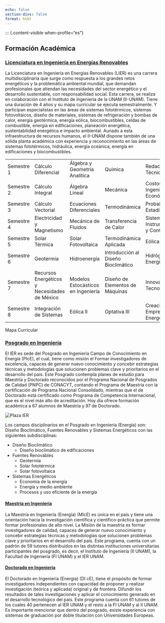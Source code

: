 ```yaml
---
echo: false
section-divs: false
format: html
---
```


::: {.content-visible when-profile="es"}

## Formación Académica
### [Licenciatura en Ingeniería en Energías Renovables](https://www.ier.unam.mx/licenciatura.html)
<div class="texto">
  <p>La Licenciatura en Ingeniería en Energías Renovables (LIER) es una carrera multidisciplinaria que surge como respuesta a los grandes retos energéticos y la problemática ambiental mundial, que demandan profesionales que atiendan las necesidades del sector energético y el desarrollo sustentable, con responsabilidad social. Esta carrera, se realiza en colaboración con el Instituto de Ingeniería de la UNAM (II-UNAM). Tiene una duración de 4 años y su mapa curricular se ejecuta semestralmente. Y participan especialistas en las áreas de sistemas fototérmicos, sistemas fotovoltáicos, diseño de materiales, sistemas de refrigeración y bombas de calor, energía geotérmica, energía eólica, biocombustibles, celdas de combustible, energía en edificaciones, planeación energética, sustentabilidad energética e impacto ambiental. Aunado a esta infraestructura de recursos humanos, el II-UNAM dispone también de una sólida planta académica con experiencia y reconocimiento en las áreas de sistemas fototérmicos, hidráulica, energía oceánica, energía en edificaciones y biocombustibles.</p>
  </div>

<table class="mapa-curricular">
  <tr>
    <td>Semestre 1</td>
    <td>Cálculo Diferencial</td>
    <td>Álgebra y Geometría Analítica</td>
    <td>Química</td>
    <td>Redacción Técnica</td>
    <td>Energía y Sociedad</td>
  </tr>
  <tr>
    <td>Semestre 2</td>
    <td>Cálculo Integral</td>
    <td>Álgebra Lineal</td>
    <td>Mecánica</td>
    <td>Costos e Ingeniería Económica</td>
    <td>Energía y Medio Ambiente</td>
  </tr>
  <tr>
    <td>Semestre 3</td>
    <td>Cálculo Vectorial</td>
    <td>Ecuaciones Diferenciales</td>
    <td>Termodinámica</td>
    <td>Probabilidad y Estadística</td>
    <td>Métodos Numéricos</td>
  </tr>
  <tr>
    <td>Semestre 4</td>
    <td>Electricidad y Magnetismo</td>
    <td>Mecánica de Fluidos</td>
    <td>Transferencia de Calor</td>
    <td>Sistemas de Instrumentación y Control</td>
    <td>Energía y Desarrollo Sustentable</td>
  </tr>
  <tr>
    <td>Semestre 5</td>
    <td>Solar Térmica</td>
    <td>Solar Fotovoltaica</td>
    <td>Termodinámica Aplicada</td>
    <td>Eólica</td>
    <td>Ingeniería en Materiales</td>
  </tr>
  <tr>
    <td>Semestre 6</td>
    <td>Geotermia</td>
    <td>Hidroenergía</td>
    <td>Introducción al Diseño Bioclimático</td>
    <td>Hidrógeno y Energía</td>
    <td>Bioenergía</td>
  </tr>
  <tr>
    <td>Semestre 7</td>
    <td>Recursos Energéticos y Necesidades de México</td>
    <td>Modelos Estocásticos en Ingeniería</td>
    <td>Diseño de Elementos de Máquinas</td>
    <td>Innovación Tecnológica</td>
    <td>Optativas de Elección de Ciencias Sociales y Humanidades</td>
  </tr>
  <tr>
    <td>Semestre 8</td>
    <td>Integración de Sistemas</td>
    <td>Eólica II</td>
    <td>Optativa III</td>
    <td>Creación de Empresas Energéticas</td>
    <td>Seminario de Titulación</td>
  </tr>
</table>

<p class="footer">Mapa Curricular</p>

### [Posgrado en Ingeniería](https://www.ier.unam.mx/Posgrado.html)
<div class="texto">
  <p>El IER es sede del Posgrado en Ingeniería Campo de Conocimiento en Energía (PIcE), el cual, tiene como misión el Formar investigadores de excelencia, capaces de generar nuevo conocimiento y concebir estrategias técnicas y metodologías que solucionen problemas clave y prioritarios en el desarrollo del país. Este Posgrado contempla planes de estudio para Maestría y Doctorado reconocidos por el Programa Nacional de Posgrados de Calidad (PNPC) de CONACYT, contando el Programa de Maestría con la certificación de Programa Nacional Consolidado, mientras que el de Doctorado está certificado como Programa de Competencia Internacional, que es el nivel más alto de acreditación. Hoy día ofrece formación académica a 67 alumnos de Maestría y 97 de Doctorado.</p>
  </div>

<div class="contenido">
<div class="media">
  <img src="./imgs/plazaQuetzal.jpg" alt="Plaza IER"/>
</div>
  <div class="texto">
  <p>Los campos disciplinarios en el Posgrado en Ingeniería (Energía) son: Diseño Bioclimático, Fuentes Renovables y Sistemas Energéticos con las siguientes subdisciplinas:</p>

- Diseño Bioclimático
  - Diseño bioclimático de edificaciones
- Fuentes Renovables
  - Geotermia
  - Solar fototérmica
  - Solar fotovoltaica
- Sistemas Energéticos
  - Economía de la energía
  - Energía y medio ambiente
  - Procesos y uso eficiente de la energía
  </div>
</div>

#### [Maestría en Ingeniería](https://www.posgrado.unam.mx/programa/ingenieria-maestria/)
<div class="texto">
  <p>La Maestría en Ingeniería (Energía) (MIcE) es única en el país y tiene una orientación hacia la investigación científica y científico-práctica que permite formar profesionales de alto nivel. La Misión de la maestría es formar investigadores de calidad, capaces de generar nuevo conocimiento y concebir estrategias técnicas y metodologías que solucionen problemas clave y prioritarios en el desarrollo del país. Este programa, cuenta con un padrón de 59 tutores distribuidos en las distintas instituciones universitarias participantes del posgrado, es decir, el Instituto de Ingeniería (II UNAM), la Facultad de Ingeniería (FI UNAM) y el IER UNAM.</p>
  </div>

#### [Doctorado en Ingeniería](https://www.posgrado.unam.mx/programa/ingenieria-doctorado/)
<div class="texto">
  <p>El Doctorado en Ingeniería (Energía) (DI cE), tiene el propósito de formar investigadores independientes con capacidad de proponer y realizar investigación (teórica y aplicada) original y de frontera. Difundir los resultados de tales investigaciones y aplicar el conocimiento generado en el desarrollo tecnológico del país. Este programa cuenta con 61 tutores de los cuales 40 pertenecen al IER UNAM y el resto a la FI UNAM y al II UNAM. Es importante mencionar que dentro del posgrado, existe experiencia con sistemas de graduación por doble titulación con Universidades Europeas.</p>
  </div>